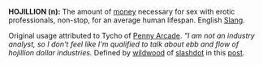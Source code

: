 '''HOJILLION (n):''' The amount of [[money]] necessary for sex with erotic professionals, non-stop, for an average human lifespan.  English [[Slang]].

Original usage attributed to Tycho of [http://www.pennyarcade.com Penny Arcade].  ''"I am not an industry analyst, so I don't feel like I'm qualified to talk about ebb and flow of hojillion dollar industries.''
Defined by [http://slashdot.org/~wildwood wildwood] of [http://slashdot.org slashdot] in this [http://games.slashdot.org/comments.pl?sid=130843&cid=10944336 post].